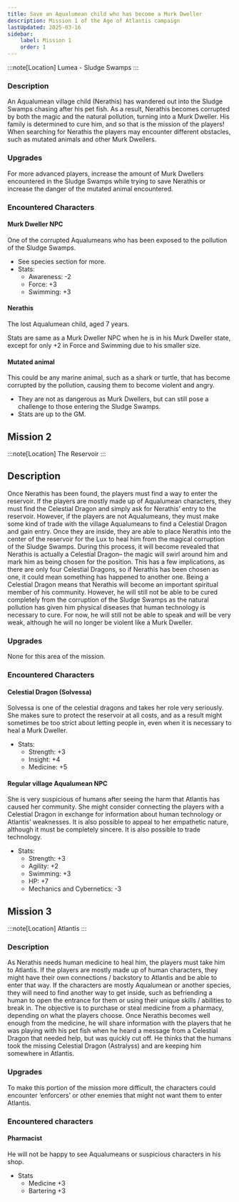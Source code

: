 ```yaml
---
title: Save an Aqualumean child who has become a Murk Dweller
description: Mission 1 of the Age of Atlantis campaign
lastUpdated: 2025-03-16
sidebar:
    label: Mission 1
    order: 1
---
```


:::note[Location]
Lumea - Sludge Swamps
:::

### Description

An Aqualumean village child (Nerathis) has wandered out into the Sludge Swamps chasing after his pet fish. As a result, Nerathis becomes corrupted by both the magic and the natural pollution, turning into a Murk Dweller. His family is determined to cure him, and so that is the mission of the players! When searching for Nerathis the players may encounter different obstacles, such as mutated animals and other Murk Dwellers.

### Upgrades

For more advanced players, increase the amount of Murk Dwellers encountered in the Sludge Swamps while trying to save Nerathis or increase the danger of the mutated animal encountered.

### Encountered Characters

#### Murk Dweller NPC
One of the corrupted Aqualumeans who has been exposed to the pollution of the Sludge Swamps.
- See species section for more.
- Stats:
    - Awareness: -2
    - Force: +3
    - Swimming: +3

#### Nerathis
The lost Aqualumean child, aged 7 years.

Stats are same as a Murk Dweller NPC when he is in his Murk Dweller state, except for only +2 in Force and Swimming due to his smaller size.

#### Mutated animal
This could be any marine animal, such as a shark or turtle, that has become corrupted by the pollution, causing them to become violent and angry.
- They are not as dangerous as Murk Dwellers, but can still pose a challenge to those entering the Sludge Swamps.
- Stats are up to the GM.

## Mission 2

:::note[Location]
The Reservoir
:::

## Description
Once Nerathis has been found, the players must find a way to enter the reservoir. If the players are mostly made up of Aqualumean characters, they must find the Celestial Dragon and simply ask for Nerathis’ entry to the reservoir. However, if the players are not Aqualumeans, they must make some kind of trade with the village Aqualumeans to find a Celestial Dragon and gain entry. Once they are inside, they are able to place Nerathis into the center of the reservoir for the Lux to heal him from the magical corruption of the Sludge Swamps. During this process, it will become revealed that Nerathis is actually a Celestial Dragon– the magic will swirl around him and mark him as being chosen for the position. This has a few implications, as there are only four Celestial Dragons, so if Nerathis has been chosen as one, it could mean something has happened to another one. Being a Celestial Dragon means that Nerathis will become an important spiritual member of his community. However, he will still not be able to be cured completely from the corruption of the Sludge Swamps as the natural pollution has given him physical diseases that human technology is necessary to cure. For now, he will still not be able to speak and will be very weak, although he will no longer be violent like a Murk Dweller.

### Upgrades

None for this area of the mission.

### Encountered Characters

#### Celestial Dragon (Solvessa)
Solvessa is one of the celestial dragons and takes her role very seriously. She makes sure to protect the reservoir at all costs, and as a result might sometimes be too strict about letting people in, even when it is necessary to heal a Murk Dweller.
- Stats:
    - Strength: +3
    - Insight: +4
    - Medicine: +5

#### Regular village Aqualumean NPC
She is very suspicious of humans after seeing the harm that Atlantis has caused her community. She might consider connecting the players with a Celestial Dragon in exchange for information about human technology or Atlantis’ weaknesses. It is also possible to appeal to her empathetic nature, although it must be completely sincere. It is also possible to trade technology.
- Stats:
    - Strength: +3
    - Agility: +2
    - Swimming: +3
    - HP: +7
    - Mechanics and Cybernetics: -3


## Mission 3

:::note[Location]
Atlantis
:::

### Description
As Nerathis needs human medicine to heal him, the players must take him to Atlantis. If the players are mostly made up of human characters, they might have their own connections / backstory to Atlantis and be able to enter that way. If the characters are mostly Aqualumean or another species, they will need to find another way to get inside, such as befriending a human to open the entrance for them or using their unique skills / abilities to break in. The objective is to purchase or steal medicine from a pharmacy, depending on what the players choose. Once Nerathis becomes well enough from the medicine, he will share information with the players that he was playing with his pet fish when he heard a message from a Celestial Dragon that needed help, but was quickly cut off. He thinks that the humans took the missing Celestial Dragon (Astralyss) and are keeping him somewhere in Atlantis.

### Upgrades
To make this portion of the mission more difficult, the characters could encounter ‘enforcers’ or other enemies that might not want them to enter Atlantis.


### Encountered characters
#### Pharmacist
He will not be happy to see Aqualumeans or suspicious characters in his shop. 
- Stats
    - Medicine +3
    - Bartering +3